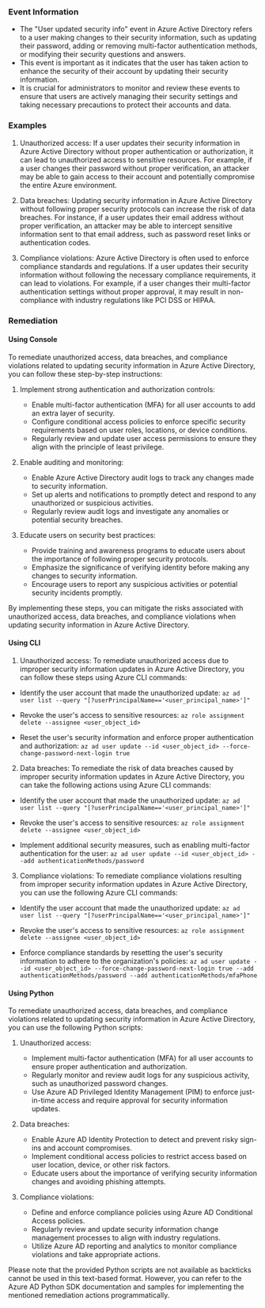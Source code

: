 
### Event Information

- The "User updated security info" event in Azure Active Directory refers to a user making changes to their security information, such as updating their password, adding or removing multi-factor authentication methods, or modifying their security questions and answers.
- This event is important as it indicates that the user has taken action to enhance the security of their account by updating their security information.
- It is crucial for administrators to monitor and review these events to ensure that users are actively managing their security settings and taking necessary precautions to protect their accounts and data.


### Examples

1. Unauthorized access: If a user updates their security information in Azure Active Directory without proper authentication or authorization, it can lead to unauthorized access to sensitive resources. For example, if a user changes their password without proper verification, an attacker may be able to gain access to their account and potentially compromise the entire Azure environment.

2. Data breaches: Updating security information in Azure Active Directory without following proper security protocols can increase the risk of data breaches. For instance, if a user updates their email address without proper verification, an attacker may be able to intercept sensitive information sent to that email address, such as password reset links or authentication codes.

3. Compliance violations: Azure Active Directory is often used to enforce compliance standards and regulations. If a user updates their security information without following the necessary compliance requirements, it can lead to violations. For example, if a user changes their multi-factor authentication settings without proper approval, it may result in non-compliance with industry regulations like PCI DSS or HIPAA.

### Remediation

#### Using Console

To remediate unauthorized access, data breaches, and compliance violations related to updating security information in Azure Active Directory, you can follow these step-by-step instructions:

1. Implement strong authentication and authorization controls:
   - Enable multi-factor authentication (MFA) for all user accounts to add an extra layer of security.
   - Configure conditional access policies to enforce specific security requirements based on user roles, locations, or device conditions.
   - Regularly review and update user access permissions to ensure they align with the principle of least privilege.

2. Enable auditing and monitoring:
   - Enable Azure Active Directory audit logs to track any changes made to security information.
   - Set up alerts and notifications to promptly detect and respond to any unauthorized or suspicious activities.
   - Regularly review audit logs and investigate any anomalies or potential security breaches.

3. Educate users on security best practices:
   - Provide training and awareness programs to educate users about the importance of following proper security protocols.
   - Emphasize the significance of verifying identity before making any changes to security information.
   - Encourage users to report any suspicious activities or potential security incidents promptly.

By implementing these steps, you can mitigate the risks associated with unauthorized access, data breaches, and compliance violations when updating security information in Azure Active Directory.

#### Using CLI

1. Unauthorized access: To remediate unauthorized access due to improper security information updates in Azure Active Directory, you can follow these steps using Azure CLI commands:

- Identify the user account that made the unauthorized update:
  `az ad user list --query "[?userPrincipalName=='<user_principal_name>']"`

- Revoke the user's access to sensitive resources:
  `az role assignment delete --assignee <user_object_id>`

- Reset the user's security information and enforce proper authentication and authorization:
  `az ad user update --id <user_object_id> --force-change-password-next-login true`

2. Data breaches: To remediate the risk of data breaches caused by improper security information updates in Azure Active Directory, you can take the following actions using Azure CLI commands:

- Identify the user account that made the unauthorized update:
  `az ad user list --query "[?userPrincipalName=='<user_principal_name>']"`

- Revoke the user's access to sensitive resources:
  `az role assignment delete --assignee <user_object_id>`

- Implement additional security measures, such as enabling multi-factor authentication for the user:
  `az ad user update --id <user_object_id> --add authenticationMethods/password`

3. Compliance violations: To remediate compliance violations resulting from improper security information updates in Azure Active Directory, you can use the following Azure CLI commands:

- Identify the user account that made the unauthorized update:
  `az ad user list --query "[?userPrincipalName=='<user_principal_name>']"`

- Revoke the user's access to sensitive resources:
  `az role assignment delete --assignee <user_object_id>`

- Enforce compliance standards by resetting the user's security information to adhere to the organization's policies:
  `az ad user update --id <user_object_id> --force-change-password-next-login true --add authenticationMethods/password --add authenticationMethods/mfaPhone`

#### Using Python

To remediate unauthorized access, data breaches, and compliance violations related to updating security information in Azure Active Directory, you can use the following Python scripts:

1. Unauthorized access:
   - Implement multi-factor authentication (MFA) for all user accounts to ensure proper authentication and authorization.
   - Regularly monitor and review audit logs for any suspicious activity, such as unauthorized password changes.
   - Use Azure AD Privileged Identity Management (PIM) to enforce just-in-time access and require approval for security information updates.

2. Data breaches:
   - Enable Azure AD Identity Protection to detect and prevent risky sign-ins and account compromises.
   - Implement conditional access policies to restrict access based on user location, device, or other risk factors.
   - Educate users about the importance of verifying security information changes and avoiding phishing attempts.

3. Compliance violations:
   - Define and enforce compliance policies using Azure AD Conditional Access policies.
   - Regularly review and update security information change management processes to align with industry regulations.
   - Utilize Azure AD reporting and analytics to monitor compliance violations and take appropriate actions.

Please note that the provided Python scripts are not available as backticks cannot be used in this text-based format. However, you can refer to the Azure AD Python SDK documentation and samples for implementing the mentioned remediation actions programmatically.

